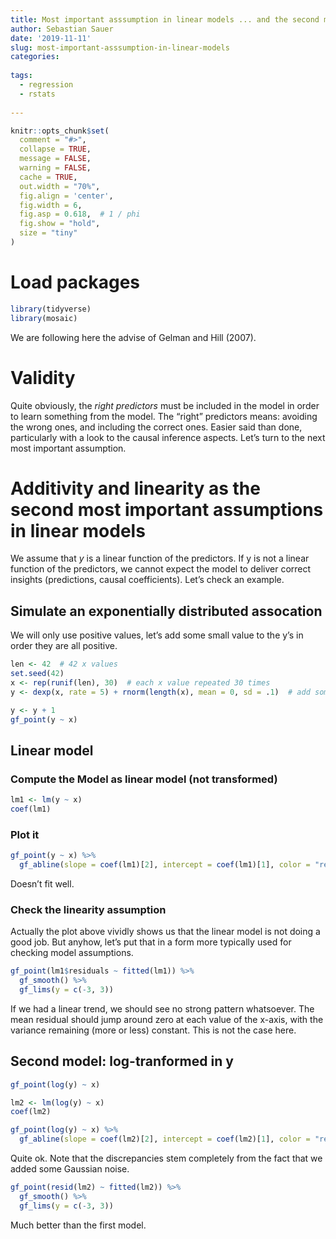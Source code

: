 ```yaml
---
title: Most important asssumption in linear models ... and the second most
author: Sebastian Sauer
date: '2019-11-11'
slug: most-important-asssumption-in-linear-models
categories:
  
tags:
  - regression
  - rstats
  
---
```




```r
knitr::opts_chunk$set(
  comment = "#>",
  collapse = TRUE,
  message = FALSE,
  warning = FALSE,
  cache = TRUE,
  out.width = "70%",
  fig.align = 'center',
  fig.width = 6,
  fig.asp = 0.618,  # 1 / phi
  fig.show = "hold",
  size = "tiny"
)
```



# Load packages

```r
library(tidyverse)
library(mosaic)
```


We are following here the advise of Gelman and Hill (2007).


# Validity

Quite obviously, the *right predictors* must be included in the model in order to learn something from the model. The "right" predictors means: avoiding the wrong ones, and including the correct ones. Easier said than done, particularly with a look to the causal inference aspects. Let's turn to the next most important assumption. 

# Additivity and linearity as the second most important assumptions in linear models

We assume that $y$ is a linear function of the predictors. If y is not a linear function of the predictors, we cannot expect the model to deliver correct insights (predictions, causal coefficients). Let's check an example.


## Simulate an exponentially distributed assocation

We will only use positive values, let's add some small value to the y's in order they are all positive.

```r
len <- 42  # 42 x values
set.seed(42)
x <- rep(runif(len), 30)  # each x value repeated 30 times
y <- dexp(x, rate = 5) + rnorm(length(x), mean = 0, sd = .1)  # add some noise

y <- y + 1
gf_point(y ~ x)
```


## Linear model

### Compute the Model as linear model (not transformed)

```r
lm1 <- lm(y ~ x)
coef(lm1)
```





### Plot it

```r
gf_point(y ~ x) %>% 
  gf_abline(slope = coef(lm1)[2], intercept = coef(lm1)[1], color = "red")
```


Doesn't fit well.



### Check the linearity assumption

Actually the plot above vividly shows us that the linear model is not doing a good job. But anyhow, let's put that in a form more typically used for checking model assumptions.


```r
gf_point(lm1$residuals ~ fitted(lm1)) %>% 
  gf_smooth() %>% 
  gf_lims(y = c(-3, 3))

```


If we had a linear trend, we should see no strong pattern whatsoever. The mean residual should jump around zero at each value of the x-axis, with the variance remaining (more or less) constant. This is not the case here.


## Second model: log-tranformed in y


```r
gf_point(log(y) ~ x)
```


```r
lm2 <- lm(log(y) ~ x)
coef(lm2)
```


```r
gf_point(log(y) ~ x) %>% 
  gf_abline(slope = coef(lm2)[2], intercept = coef(lm2)[1], color = "red")
```



Quite ok. Note that the discrepancies stem completely from the fact that we added some Gaussian noise.



```r
gf_point(resid(lm2) ~ fitted(lm2)) %>% 
  gf_smooth() %>% 
  gf_lims(y = c(-3, 3))
```


Much better than the first model.


